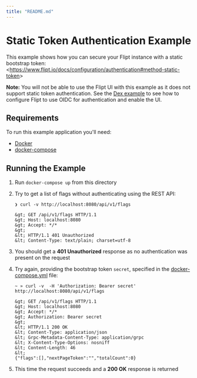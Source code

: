 ```yaml
---
title: "README.md"
---
```


# Static Token Authentication Example

This example shows how you can secure your Flipt instance with a static bootstrap token: &lt;https://www.flipt.io/docs/configuration/authentication#method-static-token&gt;

**Note:** You will not be able to use the Flipt UI with this example as it does not support static token authentication. 
See the [Dex example](../dex/README.md) to see how to configure Flipt to use OIDC for authentication and enable the UI.

## Requirements

To run this example application you'll need:

* [Docker](https://docs.docker.com/install/)
* [docker-compose](https://docs.docker.com/compose/install/)

## Running the Example

1. Run `docker-compose up` from this directory
1. Try to get a list of flags without authenticating using the REST API:

    ```shell
    ❯ curl -v http://localhost:8080/api/v1/flags

    &gt; GET /api/v1/flags HTTP/1.1
    &gt; Host: localhost:8080
    &gt; Accept: */*
    &gt;
    &lt; HTTP/1.1 401 Unauthorized
    &lt; Content-Type: text/plain; charset=utf-8
    ```

1. You should get a **401 Unauthorized** response as no authentication was present on the request
1. Try again, providing the bootstrap token `secret`, specified in the [docker-compose.yml](docker-compose.yml) file:

    ```shell
    ~ » curl -v  -H 'Authorization: Bearer secret' http://localhost:8080/api/v1/flags

    &gt; GET /api/v1/flags HTTP/1.1
    &gt; Host: localhost:8080
    &gt; Accept: */*
    &gt; Authorization: Bearer secret
    &gt;
    &lt; HTTP/1.1 200 OK
    &lt; Content-Type: application/json
    &lt; Grpc-Metadata-Content-Type: application/grpc
    &lt; X-Content-Type-Options: nosniff
    &lt; Content-Length: 46
    &lt;
    {"flags":[],"nextPageToken":"","totalCount":0}
    ```

1. This time the request succeeds and a **200 OK** response is returned
